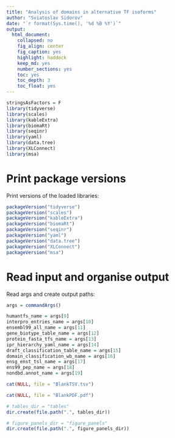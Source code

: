 ```yaml
---
title: "Analysis of domains in alternative TF isoforms"
author: "Sviatoslav Sidorov"
date: "`r format(Sys.time(), '%d %B %Y')`"
output:
  html_document:
    collapsed: no
    fig_align: center
    fig_caption: yes
    highlight: haddock
    keep_md: yes
    number_sections: yes
    toc: yes
    toc_depth: 3
    toc_float: yes
---
```


```r
stringsAsFactors = F
library(tidyverse)
library(scales)
library(kableExtra)
library(biomaRt)
library(seqinr)
library(yaml)
library(data.tree)
library(XLConnect)
library(msa)
```

# Print package versions

Print versions of the loaded libraries:

```r
packageVersion("tidyverse")
packageVersion("scales")
packageVersion("kableExtra")
packageVersion("biomaRt")
packageVersion("seqinr")
packageVersion("yaml")
packageVersion("data.tree")
packageVersion("XLConnect")
packageVersion("msa")
```

# Read input and organise output

Read args and create output paths:

```r
args = commandArgs()

humantfs_name = args[9]
interpro_entries_name = args[10]
ensembl99_all_name = args[11]
gene_biotype_table_name = args[12]
protein_fasta_tfs_name = args[13]
ipr_hierarchy_yaml_name = args[14]
draft_classification_table_name = args[15]
domain_classification_wb_name = args[16]
ensg_enst_tsl_name = args[17]
ens99_pep_name = args[18]
nondbd.annot_name = args[19]

cat(NULL, file = "BlankTSV.tsv")

cat(NULL, file = "BlankPDF.pdf")

# tables_dir = "tables"
dir.create(file.path(".", tables_dir))

# figure_panels_dir = "figure_panels"
dir.create(file.path(".", figure_panels_dir))
```
